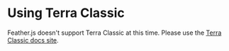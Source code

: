
# Using Terra Classic

<Admonition type='caution'>

Feather.js doesn't support Terra Classic at this time. Please use the [Terra Classic docs site](https://classic-docs.terra.money/).

</Admonition>
